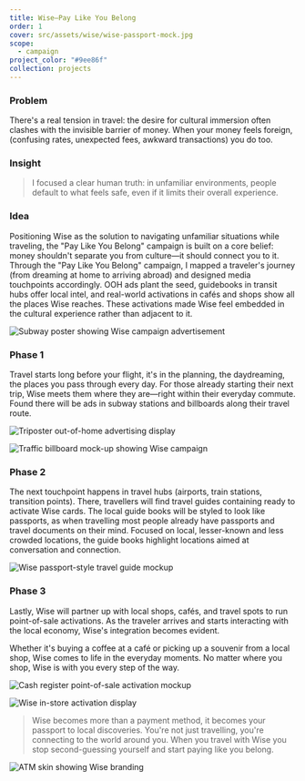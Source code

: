 ```yaml
---
title: Wise—Pay Like You Belong
order: 1
cover: src/assets/wise/wise-passport-mock.jpg
scope:
  - campaign
project_color: "#9ee86f"
collection: projects
---
```



### Problem

There's a real tension in travel: the desire for cultural immersion often clashes with the invisible barrier of money. When your money feels foreign, (confusing rates, unexpected fees, awkward transactions) you do too.

### Insight

> I focused a clear human truth: in unfamiliar environments, people default to what feels safe, even if it limits their overall experience.

### Idea

Positioning Wise as the solution to navigating unfamiliar situations while traveling, the "Pay Like You Belong" campaign is built on a core belief: money shouldn't separate you from culture—it should connect you to it. Through the "Pay Like You Belong" campaign, I mapped a traveler's journey (from dreaming at home to arriving abroad) and designed media touchpoints accordingly. OOH ads plant the seed, guidebooks in transit hubs offer local intel, and real-world activations in cafés and shops show all the places Wise reaches. These activations made Wise feel embedded in the cultural experience rather than adjacent to it.

<YoutubeEmbed id="j9B-eHfk13Q" />

<Image
  src={subwayPoster}
  loading="eager"
  alt="Subway poster showing Wise campaign advertisement"
/>

### Phase 1

Travel starts long before your flight, it's in the planning, the daydreaming, the places you pass through every day. For those already starting their next trip, Wise meets them where they are—right within their everyday commute. Found there will be ads in subway stations and billboards along their travel route.

<Image
  src={triPoster}
  loading="eager"
  alt="Triposter out-of-home advertising display"
/>

<Image
  src={trafficBillboard}
  loading="eager"
  alt="Traffic billboard mock-up showing Wise campaign"
/>

### Phase 2

The next touchpoint happens in travel hubs (airports, train stations, transition points). There, travellers will find travel guides containing ready to activate Wise cards. The local guide books will be styled to look like passports, as when travelling most people already have passports and travel documents on their mind. Focused on local, lesser-known and less crowded locations, the guide books highlight locations aimed at conversation and connection.

<Image
  src={passportMock}
  loading="eager"
  alt="Wise passport-style travel guide mockup"
/>

### Phase 3

Lastly, Wise will partner up with local shops, cafés, and travel spots to run point-of-sale activations. As the traveler arrives and starts interacting with the local economy, Wise's integration becomes evident.

Whether it's buying a coffee at a café or picking up a souvenir from a local shop, Wise comes to life in the everyday moments. No matter where you shop, Wise is with you every step of the way.

<Image
  src={cashRegister}
  loading="eager"
  alt="Cash register point-of-sale activation mockup"
/>

<Image
  src={instoreMock}
  loading="eager"
  alt="Wise in-store activation display"
/>

> Wise becomes more than a payment method, it becomes your passport to local discoveries. You're not just travelling, you're connecting to the world around you. When you travel with Wise you stop second-guessing yourself and start paying like you belong.

<Image src={atmSkin} loading="eager" alt="ATM skin showing Wise branding" />
